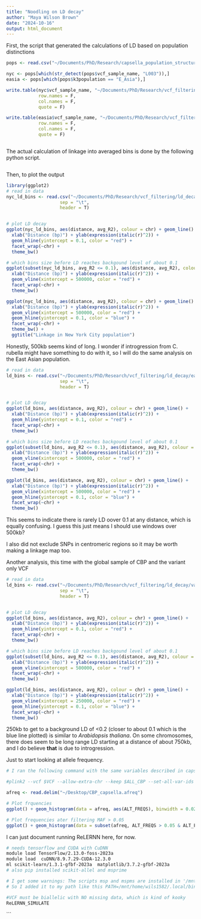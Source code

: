 ```yaml
---
title: "Noodling on LD decay"
author: "Maya Wilson Brown"
date: "2024-10-16"
output: html_document
---
```



First, the script that generated the calculations of LD
based on population distinctions
```r
pops <- read.csv("~/Documents/PhD/Research/capsella_population_structure/cbp_pop_str.txt", sep = "\t", header=T)

nyc <- pops[which(str_detect(pops$vcf_sample_name, "L003")),]
easia <- pops[which(pops$k3population == "E_Asia"),]

write.table(nyc$vcf_sample_name, "~/Documents/PhD/Research/vcf_filtering/ld_decay/nyc_vcf_sample.txt",
            row.names = F,
            col.names = F,
            quote = F)

write.table(easia$vcf_sample_name, "~/Documents/PhD/Research/vcf_filtering/ld_decay/easia_vcf_sample.txt",
            row.names = F,
            col.names = F,
            quote = F)
```


```bash
```

The actual calculation of linkage into averaged bins is done by the following python script.
```bash
```

Then, to plot the output
```r
library(ggplot2)
# read in data
nyc_ld_bins <- read.csv("~/Documents/PhD/Research/vcf_filtering/ld_decay/nyc_chrAll.ld_decay_bins",
                    sep = "\t",
                    header = T)


# plot LD decay
ggplot(nyc_ld_bins, aes(distance, avg_R2), colour = chr) + geom_line() +
  xlab("Distance (bp)") + ylab(expression(italic(r)^2)) +
  geom_hline(yintercept = 0.1, color = "red") +
  facet_wrap(~chr) +
  theme_bw()

# which bins size before LD reaches backgound level of about 0.1
ggplot(subset(nyc_ld_bins, avg_R2 <= 0.1), aes(distance, avg_R2), colour = chr) + geom_line() +
  xlab("Distance (bp)") + ylab(expression(italic(r)^2)) +
  geom_vline(xintercept = 500000, color = "red") +
  facet_wrap(~chr) +
  theme_bw()

ggplot(nyc_ld_bins, aes(distance, avg_R2), colour = chr) + geom_line() +
  xlab("Distance (bp)") + ylab(expression(italic(r)^2)) +
  geom_vline(xintercept = 500000, color = "red") +
  geom_hline(yintercept = 0.1, color = "blue") +
  facet_wrap(~chr) +
  theme_bw() +
  ggtitle("Linkage in New York City population")
```

Honestly, 500kb seems kind of long. I wonder if introgression from C. rubella might have something to do with it, so I will do the same analysis on the East Asian population.
```r
# read in data
ld_bins <- read.csv("~/Documents/PhD/Research/vcf_filtering/ld_decay/easia_chrAll.ld_decay_bins",
                    sep = "\t",
                    header = T)


# plot LD decay
ggplot(ld_bins, aes(distance, avg_R2), colour = chr) + geom_line() +
  xlab("Distance (bp)") + ylab(expression(italic(r)^2)) +
  geom_hline(yintercept = 0.1, color = "red") +
  facet_wrap(~chr) +
  theme_bw()

# which bins size before LD reaches backgound level of about 0.1
ggplot(subset(ld_bins, avg_R2 <= 0.1), aes(distance, avg_R2), colour = chr) + geom_line() +
  xlab("Distance (bp)") + ylab(expression(italic(r)^2)) +
  geom_vline(xintercept = 500000, color = "red") +
  facet_wrap(~chr) +
  theme_bw()

ggplot(ld_bins, aes(distance, avg_R2), colour = chr) + geom_line() +
  xlab("Distance (bp)") + ylab(expression(italic(r)^2)) +
  geom_vline(xintercept = 500000, color = "red") +
  geom_hline(yintercept = 0.1, color = "blue") +
  facet_wrap(~chr) +
  theme_bw()
```

This seems to indicate there is rarely LD oover 0.1 at any distance, which is equally confusing. I guess this just means I should use windows over 500kb?

I also did not exclude SNPs in centromeric regions so it may be worth making a linkage map too.

Another analysis, this time with the global sample of CBP and the variant only VCF
```r
# read in data
ld_bins <- read.csv("~/Documents/PhD/Research/vcf_filtering/ld_decay/var_cbp_JLv4_LD_chrAll.ld_decay_bins",
                    sep = "\t",
                    header = T)


# plot LD decay
ggplot(ld_bins, aes(distance, avg_R2), colour = chr) + geom_line() +
  xlab("Distance (bp)") + ylab(expression(italic(r)^2)) +
  geom_hline(yintercept = 0.1, color = "red") +
  facet_wrap(~chr) +
  theme_bw()

# which bins size before LD reaches backgound level of about 0.1
ggplot(subset(ld_bins, avg_R2 <= 0.1), aes(distance, avg_R2), colour = chr) + geom_line() +
  xlab("Distance (bp)") + ylab(expression(italic(r)^2)) +
  geom_vline(xintercept = 500000, color = "red") +
  facet_wrap(~chr) +
  theme_bw()

ggplot(ld_bins, aes(distance, avg_R2), colour = chr) + geom_line() +
  xlab("Distance (bp)") + ylab(expression(italic(r)^2)) +
  geom_vline(xintercept = 250000, color = "red") +
  geom_hline(yintercept = 0.1, color = "blue") +
  facet_wrap(~chr) +
  theme_bw()
```
250kb to get to a background LD of <0.2 (closer to about 0.1 which is the blue line plotted) is similar to *Arabidopsis thaliana*. On some chromosomes, there does seem to be long range LD starting at a distance of about 750kb, and I do believe **that** is due to introgression.

Just to start looking at allele frequency.
```r
# I ran the following command with the same variables described in capsella_population_structure/runConditionalAdmixture.sh

#plink2 --vcf $VCF --allow-extra-chr --keep $ALL_CBP --set-all-var-ids @:# --freq --out CBP_capsella

afreq <- read.delim("~/Desktop/CBP_capsella.afreq")

# Plot frquencies
ggplot() + geom_histogram(data = afreq, aes(ALT_FREQS), binwidth = 0.02)

# Plot frequencies ater filtering MAF > 0.05
ggplot() + geom_histogram(data = subset(afreq, ALT_FREQS > 0.05 & ALT_FREQS < 0.95), aes(ALT_FREQS), binwidth = 0.02)
```


I can just document running ReLERNN here, for now.
```bash
# needs tensorflow and CUDA with CuDNN
module load TensorFlow/2.13.0-foss-2023a
module load  cuDNN/8.9.7.29-CUDA-12.3.0
ml scikit-learn/1.3.1-gfbf-2023a  matplotlib/3.7.2-gfbf-2023a 
# also pip installed scikit-allel and msprime

# I get some warnings: The scripts msp and mspms are installed in '/mnt/home/wils1582/.local/bin'.Consider adding this directory to PATH
# So I added it to my path like this PATH=/mnt/home/wils1582/.local/bin:$PATH
```


```bash
#VCF must be biallelic with NO missing data, which is kind of kooky
ReLERNN_SIMULATE 
```



```

